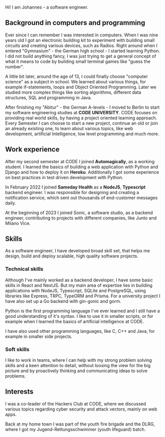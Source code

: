 Hi! I am Johannes - a software engineer.

## Background in computers and programming

Ever since I can remember I was interested in computers. When I was nine years old I got an electronic building kit to experiment with building small circuits and creating various devices, such as Radios. 
Right around when I entered "Gymnasium" - the German high school - I started learning Python. I did not build anything fancy, I was just trying to get a general concept of what it means to code by building small terminal games like "guess the number".

A little bit later, around the age of 13, I could finally choose "computer science" as a subject in school. We learned about various things, for example if-statements, loops and Object Oriented Programming. Later we studied more complex things like sorting algorithms, different data structures, SQL and programming in Java.

After finishing my "Abitur" - the German A-levels - I moved to Berlin to start my software engineering studies at __CODE UNIVERSITY__. CODE focuses on providing real world skills, by having a project oriented learning approach. Every Semester I can choose to start a new project, continue an old or join an already existing one, to learn about various topics, like web development, artificial Intelligence, low level programming and much more.

## Work experience

After my second semester at CODE I joined __Automagically__, as a working student. I learned the basics of building a web application with Python and Django and how to deploy it on __Heroku__. Additionally I got some experience on best practices in test driven development with Python.

In February 2022 I joined __Sameday Health__ as a __NodeJS__, __Typescript__ backend engineer. I was responsible for designing and creating a notification service, which sent out thousands of end-customer messages daily.

At the beginning of 2023 I joined Sonic, a software studio, as a backend engineer, contributing to projects with different companies, like Junto and Milano Vice.

## Skills

As a software engineer, I have developed broad skill set, that helps me design, build and deploy scalable, high quality software projects.

### Technical skills

Although I've mainly worked as a backend developer, I have some basic skills in React and NextJS. But my main area of expertise lies in building applications with NodeJS, Typescript, SQLite and PostgreSQL, using libraries like Express, TRPC, TypeORM and Prisma. For a university project I have also set up a Go backend with gin-gonic and gorm.

Python is the first programming language I've ever learned and I still have a good understanding of it's syntax. I like to use it in smaller scripts, or for example when I learned the basics of artificial intelligence at CODE.

I have also used other programming languages, like C, C++ and Java, for example in smaller side projects.

### Soft skills

I like to work in teams, where I can help with my strong problem solving skills and a keen attention to detail, without loosing the view for the big picture and by proactively thinking and communicating ideas to solve problems.

## Interests

I was a co-leader of the Hackers Club at CODE, where we discussed various topics regarding cyber security and attack vectors, mainly on web apps.

Back at my home town I was part of the youth fire brigade and the DLRG, where I got my Jugend-Rettungsschwimmer (youth lifeguard) batch.

